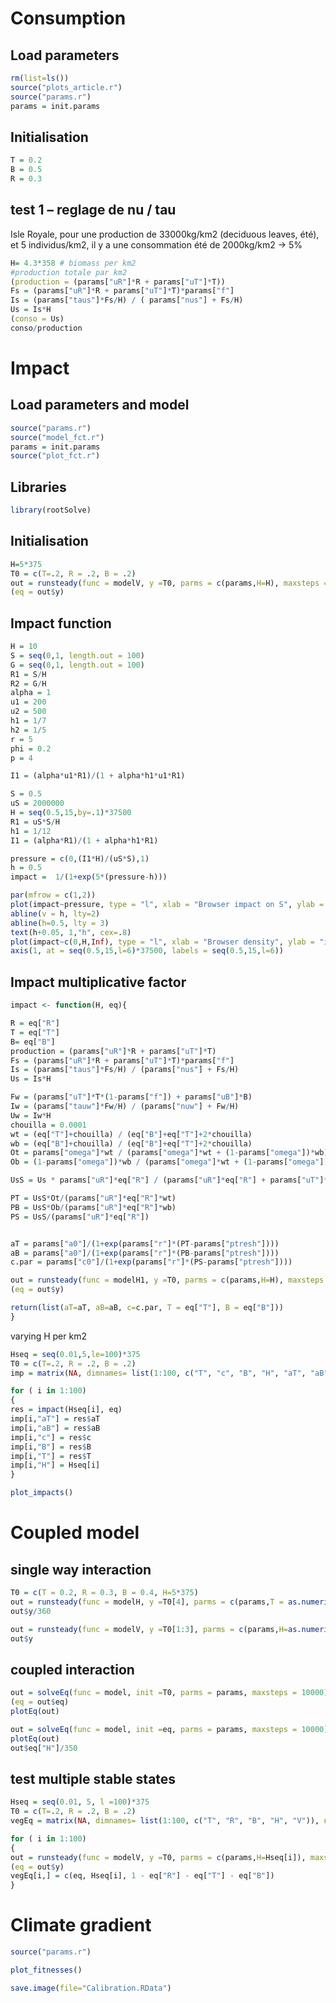 <!-- # ---
# title: "Parmeterization"
# author: "Isabelle Boulangeat"
# date: "02/05/2018"
# output:
#   html_document:
#       keep_md: yes
#       theme: cosmo
#       highlight: tango
#       number_sections: true
#       toc: true
# --- -->

<!-- library(rmarkdown) -->
<!-- library(knitr) -->
<!-- knit("Calibration.Rmd", "Calibration.md") -->

# Consumption

## Load parameters

```r
rm(list=ls())
source("plots_article.r")
source("params.r")
params = init.params
```

## Initialisation

```r
T = 0.2
B = 0.5
R = 0.3
```

## test 1 -- reglage de nu / tau
Isle Royale, pour une production de 33000kg/km2 (deciduous leaves, été), et 5 individus/km2, il y a une consommation été de 2000kg/km2 -> 5\%

```r
H= 4.3*358 # biomass per km2
#production totale par km2
(production = (params["uR"]*R + params["uT"]*T))
Fs = (params["uR"]*R + params["uT"]*T)*params["f"]
Is = (params["taus"]*Fs/H) / ( params["nus"] + Fs/H)
Us = Is*H
(conso = Us)
conso/production
```

<!-- ----------------------------------- -->
# Impact

## Load parameters and model

```r
source("params.r")
source("model_fct.r")
params = init.params
source("plot_fct.r")
```

## Libraries

```r
library(rootSolve)
```

## Initialisation

```r
H=5*375
T0 = c(T=.2, R = .2, B = .2)
out = runsteady(func = modelV, y =T0, parms = c(params,H=H), maxsteps = 10000)
(eq = out$y)
```

## Impact function

```r
H = 10
S = seq(0,1, length.out = 100)
G = seq(0,1, length.out = 100)
R1 = S/H
R2 = G/H
alpha = 1
u1 = 200
u2 = 500
h1 = 1/7
h2 = 1/5
r = 5
phi = 0.2
p = 4

I1 = (alpha*u1*R1)/(1 + alpha*h1*u1*R1)

S = 0.5
uS = 2000000
H = seq(0.5,15,by=.1)*37500
R1 = uS*S/H
h1 = 1/12
I1 = (alpha*R1)/(1 + alpha*h1*R1)

pressure = c(0,(I1*H)/(uS*S),1)
h = 0.5
impact =  1/(1+exp(5*(pressure-h)))
```

```r
par(mfrow = c(1,2))
plot(impact~pressure, type = "l", xlab = "Browser impact on S", ylab = "impact multiplicative factor", xlim = c(0,1), ylim = c(0,1))
abline(v = h, lty=2)
abline(h=0.5, lty = 3)
text(h+0.05, 1,"h", cex=.8)
plot(impact~c(0,H,Inf), type = "l", xlab = "Browser density", ylab = "impact multiplicative factor", ylim = c(0,1), xaxt = "n")
axis(1, at = seq(0.5,15,l=6)*37500, labels = seq(0.5,15,l=6))
```

## Impact multiplicative factor

```r
impact <- function(H, eq){

R = eq["R"]
T = eq["T"]
B= eq["B"]
production = (params["uR"]*R + params["uT"]*T)
Fs = (params["uR"]*R + params["uT"]*T)*params["f"]
Is = (params["taus"]*Fs/H) / (params["nus"] + Fs/H)
Us = Is*H

Fw = (params["uT"]*T*(1-params["f"]) + params["uB"]*B)
Iw = (params["tauw"]*Fw/H) / (params["nuw"] + Fw/H)
Uw = Iw*H
chouilla = 0.0001
wt = (eq["T"]+chouilla) / (eq["B"]+eq["T"]+2*chouilla)
wb = (eq["B"]+chouilla) / (eq["B"]+eq["T"]+2*chouilla)
Ot = params["omega"]*wt / (params["omega"]*wt + (1-params["omega"])*wb)
Ob = (1-params["omega"])*wb / (params["omega"]*wt + (1-params["omega"])*wb)

UsS = Us * params["uR"]*eq["R"] / (params["uR"]*eq["R"] + params["uT"]*eq["T"]*params["f"])

PT = UsS*Ot/(params["uR"]*eq["R"]*wt)
PB = UsS*Ob/(params["uR"]*eq["R"]*wb)
PS = UsS/(params["uR"]*eq["R"])


aT = params["a0"]/(1+exp(params["r"]*(PT-params["ptresh"])))
aB = params["a0"]/(1+exp(params["r"]*(PB-params["ptresh"])))
c.par = params["c0"]/(1+exp(params["r"]*(PS-params["ptresh"])))

out = runsteady(func = modelH1, y =T0, parms = c(params,H=H), maxsteps = 10000)
(eq = out$y)

return(list(aT=aT, aB=aB, c=c.par, T = eq["T"], B = eq["B"]))
}
```

varying H per km2

```r
Hseq = seq(0.01,5,le=100)*375
T0 = c(T=.2, R = .2, B = .2)
imp = matrix(NA, dimnames= list(1:100, c("T", "c", "B", "H", "aT", "aB")), nrow = 100, ncol=6)

for ( i in 1:100)
{
res = impact(Hseq[i], eq)
imp[i,"aT"] = res$aT
imp[i,"aB"] = res$aB
imp[i,"c"] = res$c
imp[i,"B"] = res$B
imp[i,"T"] = res$T
imp[i,"H"] = Hseq[i]
}
```

```r
plot_impacts()
```


<!-- ----------------------------------- -->
# Coupled model

## single way interaction

```r
T0 = c(T = 0.2, R = 0.3, B = 0.4, H=5*375)
out = runsteady(func = modelH, y =T0[4], parms = c(params,T = as.numeric(T0["T"]), R =as.numeric(T0["R"]), B=as.numeric(T0["B"])), maxsteps = 10000)
out$y/360

out = runsteady(func = modelV, y =T0[1:3], parms = c(params,H=as.numeric(T0["H"])), maxsteps = 10000)
out$y
```

## coupled interaction

```r
out = solveEq(func = model, init =T0, parms = params, maxsteps = 10000)
(eq = out$eq)
plotEq(out)

out = solveEq(func = model, init =eq, parms = params, maxsteps = 10000)
plotEq(out)
out$eq["H"]/350
```

## test multiple stable states

```r
Hseq = seq(0.01, 5, l =100)*375
T0 = c(T=.2, R = .2, B = .2)
vegEq = matrix(NA, dimnames= list(1:100, c("T", "R", "B", "H", "V")), nrow = 100, ncol=5)

for ( i in 1:100)
{
out = runsteady(func = modelV, y =T0, parms = c(params,H=Hseq[i]), maxsteps = 10000)
(eq = out$y)
vegEq[i,] = c(eq, Hseq[i], 1 - eq["R"] - eq["T"] - eq["B"])
}

```

<!-- ------------------- -->

# Climate gradient

```r
source("params.r")
```

```r
plot_fitnesses()
```

```r
save.image(file="Calibration.RData")
```
